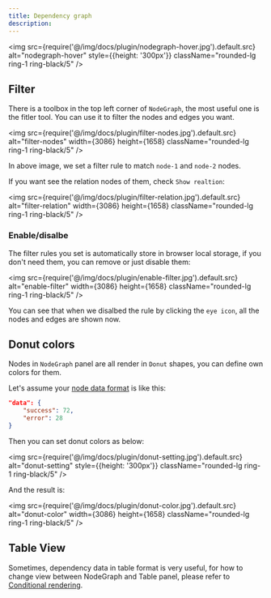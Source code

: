 ```yaml
---
title: Dependency graph
description: 
---
```





<img src={require('@/img/docs/plugin/nodegraph-hover.jpg').default.src} alt="nodegraph-hover" style={{height: '300px'}} className="rounded-lg ring-1 ring-black/5" />



## Filter

There is a toolbox in the top left corner of `NodeGraph`, the most useful one is the fitler tool. You can use it to filter the nodes and edges you want.


<img src={require('@/img/docs/plugin/filter-nodes.jpg').default.src} alt="filter-nodes" width={3086} height={1658} className="rounded-lg ring-1 ring-black/5" />

In above image, we set a filter rule to match `node-1` and `node-2` nodes.

If you want see the relation nodes of them, check `Show realtion`:


<img src={require('@/img/docs/plugin/filter-relation.jpg').default.src} alt="filter-relation" width={3086} height={1658} className="rounded-lg ring-1 ring-black/5" />


### Enable/disalbe 

The filter rules you set is automatically store in browser local storage, if you don't need them, you can remove or just disable them:

<img src={require('@/img/docs/plugin/enable-filter.jpg').default.src} alt="enable-filter" width={3086} height={1658} className="rounded-lg ring-1 ring-black/5" />

You can see that when we disalbed the rule by clicking the `eye icon`, all the nodes and edges are shown now.


## Donut colors

Nodes in `NodeGraph` panel are all render in <Code>Donut</Code> shapes, you can define own colors for them.

Let's assume your [node data format](/docs/panel-data-transform#nodegraph-format) is like this: 

```json
"data": {
    "success": 72,
    "error": 28
}
```

Then you can set donut colors as below: 

<img src={require('@/img/docs/plugin/donut-setting.jpg').default.src} alt="donut-setting" style={{height: '300px'}} className="rounded-lg ring-1 ring-black/5" />

And the result is:

<img src={require('@/img/docs/plugin/donut-color.jpg').default.src} alt="donut-color" width={3086} height={1658} className="rounded-lg ring-1 ring-black/5" />


## Table View

Sometimes, dependency data in table format is very useful, for how to change view between NodeGraph and Table panel, please refer to [Conditional rendering](/docs/panel-conditional-rendering).


